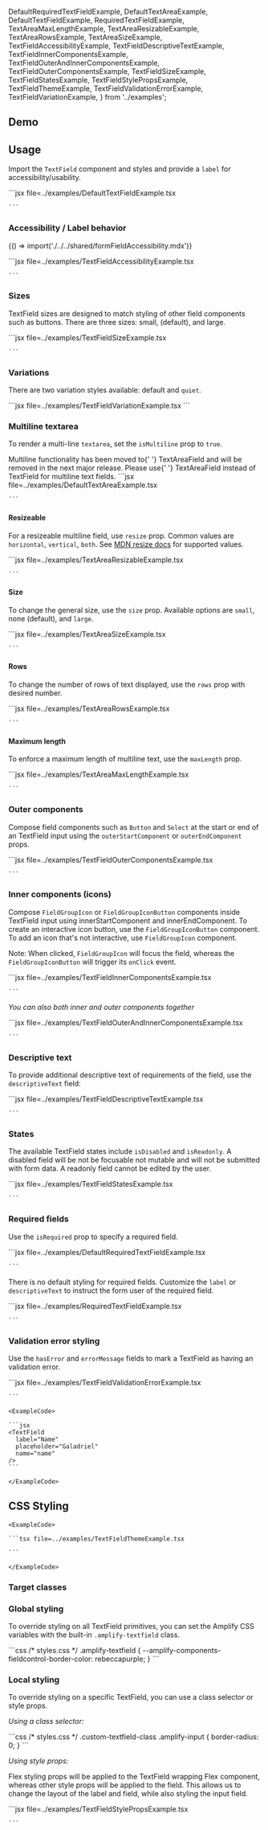 
  DefaultRequiredTextFieldExample,
  DefaultTextAreaExample,
  DefaultTextFieldExample,
  RequiredTextFieldExample,
  TextAreaMaxLengthExample,
  TextAreaResizableExample,
  TextAreaRowsExample,
  TextAreaSizeExample,
  TextFieldAccessibilityExample,
  TextFieldDescriptiveTextExample,
  TextFieldInnerComponentsExample,
  TextFieldOuterAndInnerComponentsExample,
  TextFieldOuterComponentsExample,
  TextFieldSizeExample,
  TextFieldStatesExample,
  TextFieldStylePropsExample,
  TextFieldThemeExample,
  TextFieldValidationErrorExample,
  TextFieldVariationExample,
} from '../examples';

## Demo

<TextFieldDemo />

## Usage

Import the `TextField` component and styles and provide a `label` for accessibility/usability.

<Example>
  <DefaultTextFieldExample />
  <ExampleCode>
    ```jsx file=../examples/DefaultTextFieldExample.tsx

    ```

</ExampleCode>
</Example>

### Accessibility / Label behavior

<Fragment>{() => import('./../../shared/formFieldAccessibility.mdx')}</Fragment>

<Example>
  <TextFieldAccessibilityExample />
  <ExampleCode>
    ```jsx file=../examples/TextFieldAccessibilityExample.tsx 
    
    ```

  </ExampleCode>
</Example>

### Sizes

TextField sizes are designed to match styling of other field components such as buttons. There are three sizes: small, (default), and large.

<Example>
  <TextFieldSizeExample />
  <ExampleCode>
    ```jsx file=../examples/TextFieldSizeExample.tsx

    ```

  </ExampleCode>
</Example>

### Variations

There are two variation styles available: default and `quiet`.

<Example>
  <TextFieldVariationExample />
  <ExampleCode>
  ```jsx file=../examples/TextFieldVariationExample.tsx
  ```
  </ExampleCode>

</Example>

### Multiline textarea

To render a multi-line `textarea`, set the `isMultiline` prop to `true`.

<Alert variation="warning" heading="Deprecated">
  Multiline functionality has been moved to{' '}
  <Link href="./textareafield">TextAreaField</Link> and will be removed in the
  next major release. Please use{' '}
  <Link href="./textareafield">TextAreaField</Link> instead of TextField for
  multiline text fields.
</Alert>

<Example>
  <DefaultTextAreaExample />
  <ExampleCode>
    ```jsx file=../examples/DefaultTextAreaExample.tsx
    
    ```

  </ExampleCode>
</Example>

#### Resizeable

For a resizeable multiline field, use `resize` prop. Common values are `horizontal`, `vertical`, `both`. See [MDN resize docs](https://developer.mozilla.org/en-US/docs/Web/CSS/resize) for supported values.

<Example>
  <TextAreaResizableExample />
  <ExampleCode>
    ```jsx file=../examples/TextAreaResizableExample.tsx

    ```

  </ExampleCode>
</Example>

#### Size

To change the general size, use the `size` prop. Available options are `small`, none (default), and `large`.

<Example>
  <TextAreaSizeExample />
  <ExampleCode>
    ```jsx file=../examples/TextAreaSizeExample.tsx

    ```

  </ExampleCode>
</Example>

#### Rows

To change the number of rows of text displayed, use the `rows` prop with desired number.

<Example>
  <TextAreaRowsExample />
  <ExampleCode>
    ```jsx file=../examples/TextAreaRowsExample.tsx

    ```

  </ExampleCode>
</Example>

#### Maximum length

To enforce a maximum length of multiline text, use the `maxLength` prop.

<Example>
  <TextAreaMaxLengthExample />
  <ExampleCode>
    ```jsx file=../examples/TextAreaMaxLengthExample.tsx

    ```

  </ExampleCode>
</Example>

### Outer components

Compose field components such as `Button` and `Select` at the start or end of an TextField input using the `outerStartComponent` or `outerEndComponent` props.

<Example>
  <TextFieldOuterComponentsExample />
  <ExampleCode>
    ```jsx file=../examples/TextFieldOuterComponentsExample.tsx

    ```

  </ExampleCode>
</Example>

### Inner components (icons)

Compose `FieldGroupIcon` or `FieldGroupIconButton` components inside TextField input using innerStartComponent and innerEndComponent.
To create an interactive icon button, use the `FieldGroupIconButton` component. To add an icon that's not interactive, use `FieldGroupIcon` component.

Note: When clicked, `FieldGroupIcon` will focus the field, whereas the `FieldGroupIconButton` will trigger its `onClick` event.

<Example>
  <TextFieldInnerComponentsExample />
  <ExampleCode>
    ```jsx file=../examples/TextFieldInnerComponentsExample.tsx

    ```

  </ExampleCode>
</Example>

_You can also both inner and outer components together_

<Example>
  <TextFieldOuterAndInnerComponentsExample />
  <ExampleCode>
    ```jsx file=../examples/TextFieldOuterAndInnerComponentsExample.tsx

    ```

  </ExampleCode>
</Example>

### Descriptive text

To provide additional descriptive text of requirements of the field, use the `descriptiveText` field:

<Example>
  <TextFieldDescriptiveTextExample />
  <ExampleCode>
    ```jsx file=../examples/TextFieldDescriptiveTextExample.tsx

    ```

  </ExampleCode>
</Example>

### States

The available TextField states include `isDisabled` and `isReadonly`. A disabled field will be not be focusable not mutable and will not be submitted with form data. A readonly field cannot be edited by the user.

<Example>
  <TextFieldStatesExample />
  <ExampleCode>
    ```jsx file=../examples/TextFieldStatesExample.tsx

    ```

  </ExampleCode>
</Example>

### Required fields

Use the `isRequired` prop to specify a required field.

<Example>
  <DefaultRequiredTextFieldExample />
  <ExampleCode>
    ```jsx file=../examples/DefaultRequiredTextFieldExample.tsx

    ```

  </ExampleCode>
</Example>

There is no default styling for required fields. Customize the `label` or `descriptiveText` to instruct the form user of the required field.

<Example>
  <RequiredTextFieldExample />
  <ExampleCode>
    ```jsx file=../examples/RequiredTextFieldExample.tsx

    ```

  </ExampleCode>
</Example>

### Validation error styling

Use the `hasError` and `errorMessage` fields to mark a TextField as having an validation error.

<Example>
  <TextFieldValidationErrorExample />
  <ExampleCode>
    ```jsx file=../examples/TextFieldValidationErrorExample.tsx

    ```

  </ExampleCode>
</Example>

<StandardHTMLAttributes component="TextField" link="input" element="<input>">
  <Example>
    <TextField
      label="Name"
      placeholder="Galadriel"
      name="name"
    />

    <ExampleCode>

    ```jsx
    <TextField
      label="Name"
      placeholder="Galadriel"
      name="name"
    />
    ```

    </ExampleCode>

  </Example>
</StandardHTMLAttributes>

## CSS Styling

<ThemeExample component="TextField">
  <Example>
    <TextFieldThemeExample />
    
    <ExampleCode>

    ```tsx file=../examples/TextFieldThemeExample.tsx

    ```

    </ExampleCode>
  </Example>
</ThemeExample>

### Target classes

<ComponentStyleDisplay componentName="TextField" />

### Global styling

To override styling on all TextField primitives, you can set the Amplify CSS variables with the built-in `.amplify-textfield` class.

<Example>
  <TextField
    label="Globally styled field"
    className="globally-styled-textfield"
  />
  <ExampleCode>
    ```css
    /* styles.css */
    .amplify-textfield {
      --amplify-components-fieldcontrol-border-color: rebeccapurple;
    }
    ```
  </ExampleCode>
</Example>

### Local styling

To override styling on a specific TextField, you can use a class selector or style props.

_Using a class selector:_

<Example>
  <TextField className="custom-textfield-class" label="Square field" />
  <ExampleCode>
    ```css
    /* styles.css */
    .custom-textfield-class .amplify-input {
      border-radius: 0;
    }
    ```
  </ExampleCode>
</Example>

_Using style props:_

Flex styling props will be applied to the TextField wrapping Flex component, whereas other style props will be applied to the field. This allows us to change the layout of the label and field, while also styling the input field.

<Example>
  <TextFieldStylePropsExample />
  <ExampleCode>
    ```jsx file=../examples/TextFieldStylePropsExample.tsx

    ```

  </ExampleCode>
</Example>
